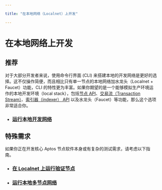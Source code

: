 ```yaml
---

title: "在本地网络（Localnet）上开发"

---
```


# 在本地网络上开发

## 推荐

对于大部分开发者来说，使用命令行界面 (CLI) 来搭建本地的开发网络是更好的选择。这不仅操作简便，而且相比只有单一节点的本地网络加水龙头（Localnet + Faucet）功能，CLI 的特性更为丰富。如果你期望的是一个能够模拟生产环境运作的本地开发环境（local stack），包括[节点 API](../../build/apis.mdx)、[交易流（Transaction Stream）](../../build/indexer/txn-stream.mdx)、[索引器（indexer） API](../../build/indexer.mdx) 以及水龙头（Faucet）等功能，那么这个选项非常适合你。

- ### [运行本地开发网络](localnet/local-development-network.mdx)

## 特殊需求

如果你正在开发核心 Aptos 节点软件本身或有复杂的测试需求，请考虑以下指南。

- ### [在 Localnet 上运行验证节点](localnet/run-a-localnet.mdx)
- ### [运行本地多节点网络](./localnet/running-a-local-multi-node-network.mdx)
